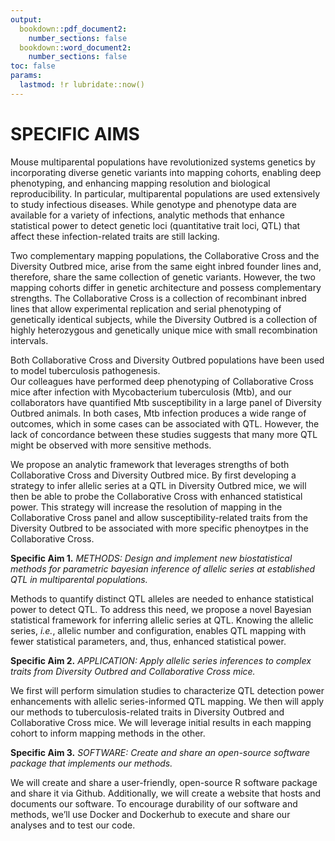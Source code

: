 ```yaml
---
output: 
  bookdown::pdf_document2:  
    number_sections: false
  bookdown::word_document2:  
    number_sections: false
toc: false
params:
  lastmod: !r lubridate::now()  
---
```



# SPECIFIC AIMS

Mouse multiparental populations have revolutionized systems genetics by incorporating
diverse genetic variants into mapping cohorts, enabling deep phenotyping, and enhancing 
mapping resolution and biological reproducibility. 
In particular, multiparental populations are used extensively to study infectious diseases. While genotype and 
phenotype data are available for a variety of infections, analytic methods that enhance statistical 
power to detect genetic loci (quantitative trait loci, QTL) that affect these infection-related traits are still lacking.

Two complementary mapping populations, the
Collaborative Cross and the Diversity Outbred mice, arise from the same eight inbred 
founder lines and, therefore, share the same collection of genetic variants. However, the two mapping cohorts 
differ in genetic architecture and possess complementary strengths. The Collaborative Cross is a collection of 
recombinant inbred lines that allow experimental replication and serial phenotyping of 
genetically identical subjects, while the 
Diversity Outbred is a collection of highly heterozygous and genetically unique 
mice with small recombination intervals.

Both Collaborative Cross and Diversity Outbred populations have been used to model tuberculosis pathogenesis.  
Our colleagues have performed deep 
phenotyping of Collaborative Cross mice after infection with Mycobacterium tuberculosis (Mtb), and our collaborators have quantified Mtb 
susceptibility in a large panel of Diversity Outbred animals. In both cases, Mtb infection produces a wide range of 
outcomes, which in some cases can be associated with QTL.  However, the lack of concordance between these studies 
suggests that many more QTL might be observed with more sensitive methods.

We propose an analytic framework that leverages strengths of both Collaborative Cross and Diversity Outbred mice. 
By first developing a strategy to infer allelic series at a QTL in Diversity Outbred mice, we will then be able to probe the Collaborative Cross with enhanced statistical power. This strategy will increase the resolution of mapping in the Collaborative Cross panel
and allow susceptibility-related traits from the Diversity Outbred to be associated with more specific phenoytpes in the Collaborative Cross.  






**Specific Aim 1.** *METHODS: Design and implement new biostatistical methods for parametric bayesian inference of allelic series at established QTL in multiparental populations.* 

Methods to quantify distinct QTL alleles are needed to enhance statistical power to detect QTL. To address this need, 
we propose a novel Bayesian statistical framework for inferring allelic series at QTL. Knowing the allelic series, 
*i.e.*, allelic number and configuration, enables QTL mapping with fewer statistical parameters, and, thus, enhanced 
statistical power.


**Specific Aim 2.** *APPLICATION: Apply allelic series inferences to complex traits from Diversity Outbred and Collaborative Cross mice.* 

We first will perform simulation studies to characterize QTL detection power 
enhancements with allelic series-informed QTL mapping. We then will apply our 
methods to tuberculosis-related traits in Diversity Outbred and Collaborative Cross 
mice. We will leverage initial results in each mapping cohort to inform mapping methods in the other.

**Specific Aim 3.** *SOFTWARE: Create and share an open-source software package that implements our methods.* 

We will create and share a user-friendly, open-source R software package and share it via Github. 
Additionally,
we will create a website that hosts and documents our software.
To encourage durability of our software and methods, we'll use Docker and Dockerhub
to execute and share our analyses and to test our code. 
